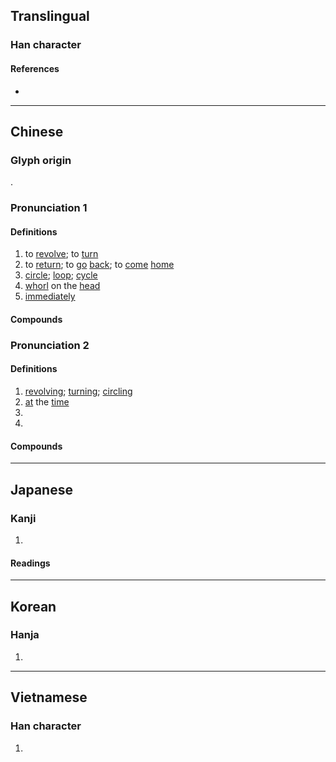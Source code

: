 {{character info}}
==Translingual==

===Han character===
{{Han char|rn=70|rad=方|as=07|sn=11|four=08281|canj=YSONO|ids=⿸𭤨疋,⿰方𭻾}}

====References====
* {{Han ref|kx=0483.170|dkj=13656|dj=0845.120|hdz=32181.040|uh=65CB|ud=26059|bh=B1DB|bd=45531}}

----

==Chinese==
{{zh-forms}}

===Glyph origin===
{{Han etym}}
{{Han compound|㫃|疋|t2=foot|ls=ic}}.

===Pronunciation 1===
{{zh-pron
|m=xuán,er=y
|m-s=
|c=syun4
|c-t=
|g=
|h=pfs=siên
|j=
|mb=sṳ̌ing
|md=siòng
|mn=qz,tw,xm,zz:soân/qz,tw,xm,zz:chn̂g/qz,tw,xm:sn̂g/tw,zz:chn̄g/twv:soan
|mn_note=soân - literary; chn̂g/sn̂g/chn̄g - vernacular
|mn-t=suêng5/suang5/zeng7/zeng5
|mn-t_note=suêng5/suang5 - literary (suêng5 - Chaozhou); zeng7 - vernacular; zeng5 - dialectal usage
|w=3xxi
|x=
|dial=1
|mc=1
|oc=1,1
|cat=v,n,adv
}}

====Definitions====
{{zh-hanzi}}

# to [[revolve]]; to [[turn]]
# to [[return]]; to [[go]] [[back]]; to [[come]] [[home]]
# [[circle]]; [[loop]]; [[cycle]]
# [[whorl]] on the [[head]]
# [[immediately]]

====Compounds====
{{zh-der|fold=1|凱旋門|回旋|亂旋|反氣旋|急旋旋|凱旋|便旋|不旋踵|回旋梯|天旋地轉|周旋|天旋日轉|從中斡旋|周旋到底|不足回旋|僅容旋馬|主旋律|假意周旋|壇坫週旋|旋室|旋轉乾坤|旋毛蟲|旋木雀|氣旋|打旋磨|旋踵|旋石|旋旋|旋翼|旋光性|打旋|旋繞|敗不旋踵|旋辟|禍不旋踵|機不旋踵|旋轉|槃旋|戰不旋踵|盤旋曲折|疾如旋踵|打盤旋|旋即|旋轉餐廳|旋轉體|斡旋|旋螺|旋律|盤旋|旋兒|旋轉球|旋乾轉坤|旋胡|旋里|死不旋踵|旋車盤|旋宮|計不旋踵|胡旋舞|螺旋菌|迴旋曲|鈞旋轂轉|逐旋|螺旋|螺旋體|面旋|螺旋狀|錦旋|螺旋槳|輪旋曲|迴旋|髮旋}}

===Pronunciation 2===
{{zh-pron
|m=xuàn,er=y
|dial=2
|mc=2
|oc=2,2
|cat=a
}}

====Definitions====
{{zh-hanzi}}

# [[revolving]]; [[turning]]; [[circling]]
# [[at]] the [[time]]
# {{zh-alt-form|*鏇|to [[pare]]}}
# {{zh-alt-form|*鏇|[[hot]] [[water]] [[container]] for [[warming]] [[wine]]}}

====Compounds====
{{zh-der|fold=1|旋風腳|旋風|旋子|旋風裝|溫帶氣旋}}

----

==Japanese==

===Kanji===
{{ja-kanji|grade=c|rs=方07}}

# {{rfdef|ja|sort=方07}}

====Readings====
{{ja-readings
|goon=ぜん
|kanon=せん
|kun=めぐ-る, ゆばり
}}

----

==Korean==

===Hanja===
{{ko-hanja|hangeul=선|eumhun=|rv=seon|mr=sŏn|y=sen}}

# {{rfdef|ko|sort=方07}}

----

==Vietnamese==

===Han character===
{{vi-hantu|[[toàn]], [[triệng]], [[trình]], [[triền]], [[tuyền]]|rs=方07}}

# {{rfdef|vi|sort=方07}}